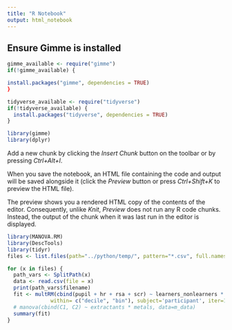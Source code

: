 ```yaml
---
title: "R Notebook"
output: html_notebook
---
```


## Ensure Gimme is installed

```r
gimme_available <- require("gimme")
if(!gimme_available) {
```


```r
install.packages("gimme", dependencies = TRUE)
}

tidyverse_available <- require("tidyverse")
if(!tidyverse_available) {
  install.packages("tidyverse", dependencies = TRUE)
}

library(gimme)
library(dplyr)
```

Add a new chunk by clicking the *Insert Chunk* button on the toolbar or by pressing *Ctrl+Alt+I*.

When you save the notebook, an HTML file containing the code and output will be saved alongside it (click the *Preview* button or press *Ctrl+Shift+K* to preview the HTML file).

The preview shows you a rendered HTML copy of the contents of the editor. Consequently, unlike *Knit*, *Preview* does not run any R code chunks. Instead, the output of the chunk when it was last run in the editor is displayed.
```r
library(MANOVA.RM)
library(DescTools)
library(tidyr)
files <- list.files(path="../python/temp/", pattern="*.csv", full.names=TRUE, recursive=FALSE)

for (x in files) {
  path_vars <- SplitPath(x)
  data <- read.csv(file = x)
  print(path_vars$filename)
  fit <- multRM(cbind(pupil + hr + rsa + scr) ~ learners_nonlearners * decile * bin, data = data, 
              within= c("decile", "bin"), subject='participant', iter=1000, seed = 1234, para = TRUE)
  # manova(cbind(C1, C2) ~ extractants * metals, data=m_data)
  summary(fit)
}

```

